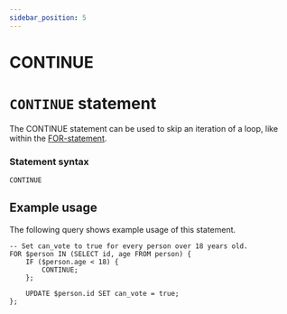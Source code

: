 ```yaml
---
sidebar_position: 5
---
```


# CONTINUE

# `CONTINUE` statement

The CONTINUE statement can be used to skip an iteration of a loop, like within the [FOR-statement](/docs/surrealdb/1.1.x/surrealql/statements/for).

### Statement syntax

```surql title="SurrealQL Syntax"
CONTINUE
```

## Example usage

The following query shows example usage of this statement.

```surql
-- Set can_vote to true for every person over 18 years old.
FOR $person IN (SELECT id, age FROM person) {
	IF ($person.age < 18) {
		CONTINUE;
	};

	UPDATE $person.id SET can_vote = true;
};
```
